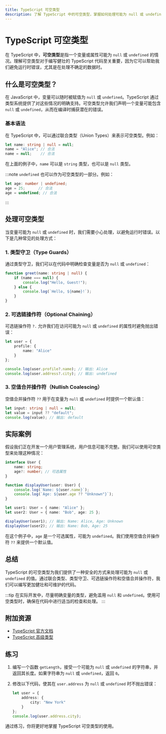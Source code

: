 ```yaml
---
title: TypeScript 可空类型
description: 了解 TypeScript 中的可空类型，掌握如何处理可能为 null 或 undefined 的值，并通过实际案例加深理解。
---
```


# TypeScript 可空类型

在 TypeScript 中，**可空类型**是指一个变量或属性可能为 `null` 或 `undefined` 的情况。理解可空类型对于编写健壮的 TypeScript 代码至关重要，因为它可以帮助我们避免运行时错误，尤其是在处理不确定的数据时。

## 什么是可空类型？

在 JavaScript 中，变量可以随时被赋值为 `null` 或 `undefined`。TypeScript 通过类型系统提供了对这些情况的明确支持。可空类型允许我们声明一个变量可能包含 `null` 或 `undefined`，从而在编译时捕获潜在的错误。

### 基本语法

在 TypeScript 中，可以通过联合类型（Union Types）来表示可空类型。例如：

```typescript
let name: string | null = null;
name = "Alice"; // 合法
name = null;    // 合法
```

在上面的例子中，`name` 可以是 `string` 类型，也可以是 `null` 类型。

:::note
`undefined` 也可以作为可空类型的一部分。例如：
```typescript
let age: number | undefined;
age = 25;      // 合法
age = undefined; // 合法
```
:::

## 处理可空类型

当变量可能为 `null` 或 `undefined` 时，我们需要小心处理，以避免运行时错误。以下是几种常见的处理方式：

### 1. 类型守卫（Type Guards）

通过类型守卫，我们可以在代码中明确检查变量是否为 `null` 或 `undefined`：

```typescript
function greet(name: string | null) {
    if (name === null) {
        console.log("Hello, Guest!");
    } else {
        console.log(`Hello, ${name}!`);
    }
}
```

### 2. 可选链操作符（Optional Chaining）

可选链操作符 `?.` 允许我们在访问可能为 `null` 或 `undefined` 的属性时避免抛出错误：

```typescript
let user = {
    profile: {
        name: "Alice"
    }
};

console.log(user.profile?.name); // 输出: Alice
console.log(user.address?.city); // 输出: undefined
```

### 3. 空值合并操作符（Nullish Coalescing）

空值合并操作符 `??` 用于在变量为 `null` 或 `undefined` 时提供一个默认值：

```typescript
let input: string | null = null;
let value = input ?? "default";
console.log(value); // 输出: default
```

## 实际案例

假设我们正在开发一个用户管理系统，用户信息可能不完整。我们可以使用可空类型来处理这种情况：

```typescript
interface User {
    name: string;
    age?: number; // 可选属性
}

function displayUser(user: User) {
    console.log(`Name: ${user.name}`);
    console.log(`Age: ${user.age ?? "Unknown"}`);
}

let user1: User = { name: "Alice" };
let user2: User = { name: "Bob", age: 25 };

displayUser(user1); // 输出: Name: Alice, Age: Unknown
displayUser(user2); // 输出: Name: Bob, Age: 25
```

在这个例子中，`age` 是一个可选属性，可能为 `undefined`。我们使用空值合并操作符 `??` 来提供一个默认值。

## 总结

TypeScript 的可空类型为我们提供了一种安全的方式来处理可能为 `null` 或 `undefined` 的值。通过联合类型、类型守卫、可选链操作符和空值合并操作符，我们可以编写更加健壮和可维护的代码。

:::tip
在实际开发中，尽量明确变量的类型，避免滥用 `null` 和 `undefined`。使用可空类型时，确保在代码中进行适当的检查和处理。
:::

## 附加资源

- [TypeScript 官方文档](https://www.typescriptlang.org/docs/)
- [TypeScript 高级类型](https://www.typescriptlang.org/docs/handbook/advanced-types.html)

## 练习

1. 编写一个函数 `getLength`，接受一个可能为 `null` 或 `undefined` 的字符串，并返回其长度。如果字符串为 `null` 或 `undefined`，返回 `0`。

2. 修改以下代码，使其在 `user.address` 为 `null` 或 `undefined` 时不抛出错误：
   ```typescript
   let user = {
       address: {
           city: "New York"
       }
   };
   console.log(user.address.city);
   ```

通过练习，你将更好地掌握 TypeScript 可空类型的使用。